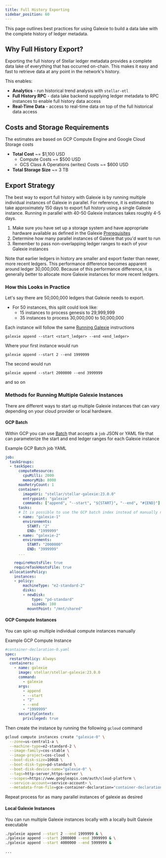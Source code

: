 ```yaml
---
title: Full History Exporting
sidebar_position: 60
---
```


This page outlines best practices for using Galexie to build a data lake with the complete history of ledger metadata.

## Why Full History Export?

Exporting the full history of Stellar ledger metadata provides a complete data lake of everything that has occurred on-chain. This makes it easy and fast to retrieve data at any point in the network's history.

This enables:

- **Analytics** - run historical trend analysis with `stellar-etl`
- **Full History RPC** - data lake backend supplying ledger metadata to RPC instances to enable full history data access
- **Real-Time Data** - access to real-time data on top of the full historical data access

## Costs and Storage Requirements

The estimates are based on GCP Compute Engine and Google Cloud Storage costs

- **Total Cost** ~= $1,100 USD
  - Compute Costs ~= $500 USD
  - GCS Class A Operations (writes) Costs ~= $600 USD
- **Total Storage Size** ~= 3 TB

## Export Strategy

The best way to export full history with Galexie is by running multiple individual instances of Galexie in parallel. For reference, it is estimated to take approximately 150 days to export full history using a single Galexie instance. Running in parallel with 40-50 Galexie instances takes roughly 4-5 days.

1. Make sure you have set up a storage system and have appropriate hardware available as defined in the Galexie [Prerequisites](./prerequisites.mdx)
2. Determine how many parallel instances of Galexie that you'd want to run
3. Remember to pass non-overlapping ledger ranges to each of your Galexie instances

Note that earlier ledgers in history are smaller and export faster than newer, more recent ledgers. This performance difference becomes apparent around ledger 30,000,000. Because of this performance difference, it is generally better to allocate more Galexie instances for more recent ledgers.

### How this Looks in Practice

Let's say there are 50,000,000 ledgers that Galexie needs to export.

- For 50 instances, this split could look like:
  - 15 instances to process genesis to 29,999,999
  - 35 instances to process 30,000,000 to 50,000,000

Each instance will follow the same [Running Galexie](./running.mdx) instructions

```
galexie append --start <start_ledger> --end <end_ledger>
```

Where your first instance would run

```
galexie append --start 2 --end 1999999
```

The second would run

```
galexie append --start 2000000 --end 3999999
```

and so on

### Methods for Running Multiple Galexie Instances

There are different ways to start up multiple Galexie instances that can vary depending on your cloud provider or local hardware.

#### GCP Batch

Within GCP you can use [Batch](https://cloud.google.com/batch/docs/get-started) that accepts a `job` JSON or YAML file that can parameterize the start and end ledger ranges for each Galexie instance

Example GCP Batch job YAML

```yaml
job:
  taskGroups:
  - taskSpec:
      computeResource:
        cpuMilli: 2000
        memoryMib: 8000
      maxRetryCount: 1
      container:
        imageUri: "stellar/stellar-galexie:23.0.0"
        entrypoint: "galexie"
        commands: ["append", "--start", "${START}", "--end", "#{END}"]
      tasks:
      # It is possible to use the GCP batch index instead of manually naming each task
      - name: "galexie-1"
        environments:
          START: "2"
          END: "1999999"
      - name: "galexie-2"
        environments:
          START: "2000000"
          END: "3999999"
      ...

    requireHostsFile: true
    requireTaskHostsFile: true
  allocationPolicy:
    instances:
    - policy:
        machineType: "e2-standard-2"
        disks:
        - newDisk:
            type: "pd-standard"
            sizeGb: 100
          mountPoint: "/mnt/shared"
```

#### GCP Compute Instances

You can spin up multiple individual compute instances manually

Example GCP Compute Instance

```yaml
#container-declaration-0.yaml
spec:
  restartPolicy: Always
  containers:
    - name: galexie
      image: stellar/stellar-galexie:23.0.0
      command:
        - galexie
      args:
        - append
        - --start
        - "2"
        - --end
        - "1999999"
      securityContext:
        privileged: true
```

Then create the instance by running the following `gcloud` command

```sh
gcloud compute instances create "galexie-0" \
  --zone=us-central1-a \
  --machine-type=e2-standard-2 \
  --image-family=cos-stable \
  --image-project=cos-cloud \
  --boot-disk-size=100GB \
  --boot-disk-type=pd-standard \
  --boot-disk-device-name="galexie-0" \
  --tags=http-server,https-server \
  --scopes=https://www.googleapis.com/auth/cloud-platform \
  --service-account=<service-account> \
  --metadata-from-file=gce-container-declaration="container-declaration-0.yaml"
```

Repeat process for as many parallel instances of galexie as desired

#### Local Galexie Instances

You can run multiple Galexie instances locally with a locally built Galexie executable

```sh
./galexie append --start 2 --end 1999999 & \
./galexie append --start 2000000 --end 3999999 & \
./galexie append --start 4000000 --end 5999999 &

...
```
